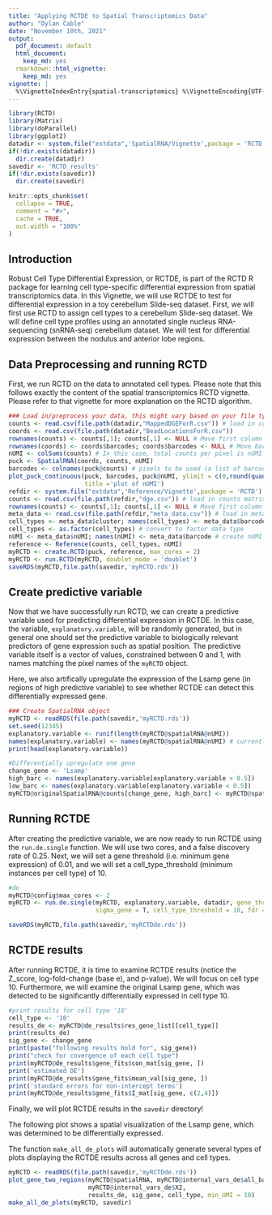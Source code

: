 ```yaml
---
title: "Applying RCTDE to Spatial Transcriptomics Data"
author: "Dylan Cable"
date: "November 10th, 2021"
output:
  pdf_document: default
  html_document:
    keep_md: yes
  rmarkdown::html_vignette:
    keep_md: yes
vignette: |
  %\VignetteIndexEntry{spatial-transcriptomics} %\VignetteEncoding{UTF-8} %\VignetteEngine{knitr::rmarkdown}
---
```


```r
library(RCTD)
library(Matrix)
library(doParallel)
library(ggplot2)
datadir <- system.file("extdata",'SpatialRNA/Vignette',package = 'RCTD') # directory for sample Slide-seq dataset
if(!dir.exists(datadir))
  dir.create(datadir)
savedir <- 'RCTD_results'
if(!dir.exists(savedir))
  dir.create(savedir)
```

```r
knitr::opts_chunk$set(
  collapse = TRUE,
  comment = "#>",
  cache = TRUE,
  out.width = "100%"
)
```

## Introduction

Robust Cell Type Differential Expression, or RCTDE, is part of the RCTD R package for learning cell type-specific differential expression from spatial transcriptomics data. In this Vignette, we will use RCTDE to test for differential expression in a toy cerebellum Slide-seq dataset. First, we will first use RCTD to assign cell types to a cerebellum Slide-seq dataset. We will define cell type profiles using an annotated single nucleus RNA-sequencing (snRNA-seq) cerebellum dataset. We will test for differential expression between the nodulus and anterior lobe regions.

## Data Preprocessing and running RCTD

First, we run RCTD on the data to annotated cell types. Please note that this follows exactly the content of the spatial transcriptomics RCTD vignette. Please refer to that vignette for more explanation on the RCTD algorithm.

```r
### Load in/preprocess your data, this might vary based on your file type
counts <- read.csv(file.path(datadir,"MappedDGEForR.csv")) # load in counts matrix
coords <- read.csv(file.path(datadir,"BeadLocationsForR.csv"))
rownames(counts) <- counts[,1]; counts[,1] <- NULL # Move first column to rownames
rownames(coords) <- coords$barcodes; coords$barcodes <- NULL # Move barcodes to rownames
nUMI <- colSums(counts) # In this case, total counts per pixel is nUMI
puck <- SpatialRNA(coords, counts, nUMI)
barcodes <- colnames(puck@counts) # pixels to be used (a list of barcode names). 
plot_puck_continuous(puck, barcodes, puck@nUMI, ylimit = c(0,round(quantile(puck@nUMI,0.9))), 
                     title ='plot of nUMI') 
refdir <- system.file("extdata",'Reference/Vignette',package = 'RCTD') # directory for the reference
counts <- read.csv(file.path(refdir,"dge.csv")) # load in counts matrix
rownames(counts) <- counts[,1]; counts[,1] <- NULL # Move first column to rownames
meta_data <- read.csv(file.path(refdir,"meta_data.csv")) # load in meta_data (barcodes, clusters, and nUMI)
cell_types <- meta_data$cluster; names(cell_types) <- meta_data$barcode # create cell_types named list
cell_types <- as.factor(cell_types) # convert to factor data type
nUMI <- meta_data$nUMI; names(nUMI) <- meta_data$barcode # create nUMI named list
reference <- Reference(counts, cell_types, nUMI)
myRCTD <- create.RCTD(puck, reference, max_cores = 2)
myRCTD <- run.RCTD(myRCTD, doublet_mode = 'doublet')
saveRDS(myRCTD,file.path(savedir,'myRCTD.rds'))
```

## Create predictive variable

Now that we have successfully run RCTD, we can create a predictive variable used for predicting differential
expression in RCTDE. In this case, the variable, `explanatory.variable`, will be randomly generated, but in general
one should set the predictive variable to biologically relevant predictors of gene expression such as spatial position.
The predictive variable itself is a vector of values, constrained between 0 and 1, with names matching the pixel names of the `myRCTD` object.

Here, we also artifically upregulate the expression of the Lsamp gene (in regions of high predictive variable) to see whether RCTDE can detect this differentially expressed gene.

```r
### Create SpatialRNA object
myRCTD <- readRDS(file.path(savedir,'myRCTD.rds'))
set.seed(12345)
explanatory.variable <- runif(length(myRCTD@spatialRNA@nUMI))
names(explanatory.variable) <- names(myRCTD@spatialRNA@nUMI) # currently random predictive variable 
print(head(explanatory.variable))

#Differentially upregulate one gene
change_gene <- 'Lsamp'
high_barc <- names(explanatory.variable[explanatory.variable > 0.5])
low_barc <- names(explanatory.variable[explanatory.variable < 0.5])
myRCTD@originalSpatialRNA@counts[change_gene, high_barc] <- myRCTD@spatialRNA@counts[change_gene, high_barc] * 3 
```

## Running RCTDE

After creating the predictive variable, we are now ready to run RCTDE using the `run.de.single` function. We will use two cores, and a false discovery rate of 0.25. Next, we will set a gene threshold (i.e. minimum gene expression) of 0.01, and we will set a cell_type_threshold (minimum instances per cell type) of 10.

```r
#de
myRCTD@config$max_cores <- 2
myRCTD <- run.de.single(myRCTD, explanatory.variable, datadir, gene_threshold = .01, 
                        sigma_gene = T, cell_type_threshold = 10, fdr = 0.25) 

saveRDS(myRCTD,file.path(savedir,'myRCTDde.rds'))
```

## RCTDE results

After running RCTDE, it is time to examine RCTDE results (notice the Z_score, log-fold-change (base e), and p-value). We will focus on cell type 10. Furthermore, we will examine the original Lsamp gene, which was detected to be significantly differentially expressed in cell type 10.

```r
#print results for cell type '18'
cell_type <- '10'
results_de <- myRCTD@de_results$res_gene_list[[cell_type]]
print(results_de)
sig_gene <- change_gene
print(paste("following results hold for", sig_gene))
print("check for covergence of each cell type")
print(myRCTD@de_results$gene_fits$con_mat[sig_gene, ]) 
print('estimated DE')
print(myRCTD@de_results$gene_fits$mean_val[sig_gene, ]) 
print('standard errors for non-intercept terms')
print(myRCTD@de_results$gene_fits$I_mat[sig_gene, c(2,4)]) 
```

Finally, we will plot RCTDE results in the `savedir` directory!

The following plot shows a spatial visualization of the Lsamp gene, which was determined to be differentially
expressed.

The function `make_all_de_plots` will automatically generate several types of plots displaying the RCTDE results across all genes and cell types.

```r
myRCTD <- readRDS(file.path(savedir,'myRCTDde.rds'))
plot_gene_two_regions(myRCTD@spatialRNA, myRCTD@internal_vars_de$all_barc, myRCTD@internal_vars_de$my_beta,
                      myRCTD@internal_vars_de$X2,
                      results_de, sig_gene, cell_type, min_UMI = 10)
make_all_de_plots(myRCTD, savedir)
```

